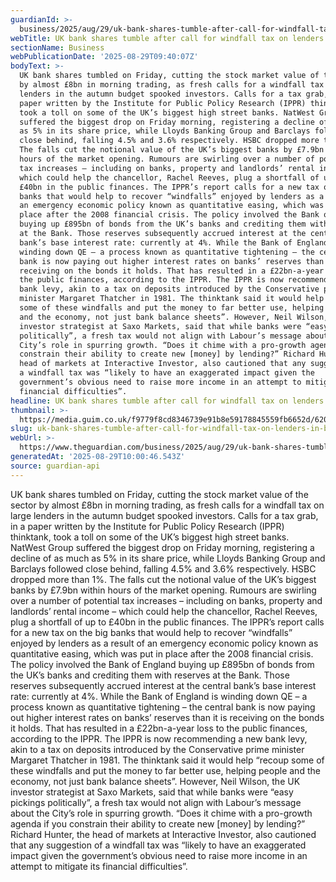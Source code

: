 ```yaml
---
guardianId: >-
  business/2025/aug/29/uk-bank-shares-tumble-after-call-for-windfall-tax-on-lenders-in-budget
webTitle: UK bank shares tumble after call for windfall tax on lenders in budget
sectionName: Business
webPublicationDate: '2025-08-29T09:40:07Z'
bodyText: >-
  UK bank shares tumbled on Friday, cutting the stock market value of the sector
  by almost £8bn in morning trading, as fresh calls for a windfall tax on large
  lenders in the autumn budget spooked investors. Calls for a tax grab, in a
  paper written by the Institute for Public Policy Research (IPPR) thinktank,
  took a toll on some of the UK’s biggest high street banks. NatWest Group
  suffered the biggest drop on Friday morning, registering a decline of as much
  as 5% in its share price, while Lloyds Banking Group and Barclays followed
  close behind, falling 4.5% and 3.6% respectively. HSBC dropped more than 1%.
  The falls cut the notional value of the UK’s biggest banks by £7.9bn within
  hours of the market opening. Rumours are swirling over a number of potential
  tax increases – including on banks, property and landlords’ rental income –
  which could help the chancellor, Rachel Reeves, plug a shortfall of up to
  £40bn in the public finances. The IPPR’s report calls for a new tax on the big
  banks that would help to recover “windfalls” enjoyed by lenders as a result of
  an emergency economic policy known as quantitative easing, which was put in
  place after the 2008 financial crisis. The policy involved the Bank of England
  buying up £895bn of bonds from the UK’s banks and crediting them with reserves
  at the Bank. Those reserves subsequently accrued interest at the central
  bank’s base interest rate: currently at 4%. While the Bank of England is
  winding down QE – a process known as quantitative tightening – the central
  bank is now paying out higher interest rates on banks’ reserves than it is
  receiving on the bonds it holds. That has resulted in a £22bn-a-year loss to
  the public finances, according to the IPPR. The IPPR is now recommending a new
  bank levy, akin to a tax on deposits introduced by the Conservative prime
  minister Margaret Thatcher in 1981. The thinktank said it would help “recoup
  some of these windfalls and put the money to far better use, helping people
  and the economy, not just bank balance sheets”. However, Neil Wilson, the UK
  investor strategist at Saxo Markets, said that while banks were “easy pickings
  politically”, a fresh tax would not align with Labour’s message about the
  City’s role in spurring growth. “Does it chime with a pro-growth agenda if you
  constrain their ability to create new [money] by lending?” Richard Hunter, the
  head of markets at Interactive Investor, also cautioned that any suggestion of
  a windfall tax was “likely to have an exaggerated impact given the
  government’s obvious need to raise more income in an attempt to mitigate its
  financial difficulties”.
headline: UK bank shares tumble after call for windfall tax on lenders in budget
thumbnail: >-
  https://media.guim.co.uk/f9779f8cd8346739e91b8e59178845559fb6652d/620_0_3346_2677/500.jpg
slug: uk-bank-shares-tumble-after-call-for-windfall-tax-on-lenders-in-budget
webUrl: >-
  https://www.theguardian.com/business/2025/aug/29/uk-bank-shares-tumble-after-call-for-windfall-tax-on-lenders-in-budget
generatedAt: '2025-08-29T10:00:46.543Z'
source: guardian-api
---
```

UK bank shares tumbled on Friday, cutting the stock market value of the sector by almost £8bn in morning trading, as fresh calls for a windfall tax on large lenders in the autumn budget spooked investors. Calls for a tax grab, in a paper written by the Institute for Public Policy Research (IPPR) thinktank, took a toll on some of the UK’s biggest high street banks. NatWest Group suffered the biggest drop on Friday morning, registering a decline of as much as 5% in its share price, while Lloyds Banking Group and Barclays followed close behind, falling 4.5% and 3.6% respectively. HSBC dropped more than 1%. The falls cut the notional value of the UK’s biggest banks by £7.9bn within hours of the market opening. Rumours are swirling over a number of potential tax increases – including on banks, property and landlords’ rental income – which could help the chancellor, Rachel Reeves, plug a shortfall of up to £40bn in the public finances. The IPPR’s report calls for a new tax on the big banks that would help to recover “windfalls” enjoyed by lenders as a result of an emergency economic policy known as quantitative easing, which was put in place after the 2008 financial crisis. The policy involved the Bank of England buying up £895bn of bonds from the UK’s banks and crediting them with reserves at the Bank. Those reserves subsequently accrued interest at the central bank’s base interest rate: currently at 4%. While the Bank of England is winding down QE – a process known as quantitative tightening – the central bank is now paying out higher interest rates on banks’ reserves than it is receiving on the bonds it holds. That has resulted in a £22bn-a-year loss to the public finances, according to the IPPR. The IPPR is now recommending a new bank levy, akin to a tax on deposits introduced by the Conservative prime minister Margaret Thatcher in 1981. The thinktank said it would help “recoup some of these windfalls and put the money to far better use, helping people and the economy, not just bank balance sheets”. However, Neil Wilson, the UK investor strategist at Saxo Markets, said that while banks were “easy pickings politically”, a fresh tax would not align with Labour’s message about the City’s role in spurring growth. “Does it chime with a pro-growth agenda if you constrain their ability to create new [money] by lending?” Richard Hunter, the head of markets at Interactive Investor, also cautioned that any suggestion of a windfall tax was “likely to have an exaggerated impact given the government’s obvious need to raise more income in an attempt to mitigate its financial difficulties”.
